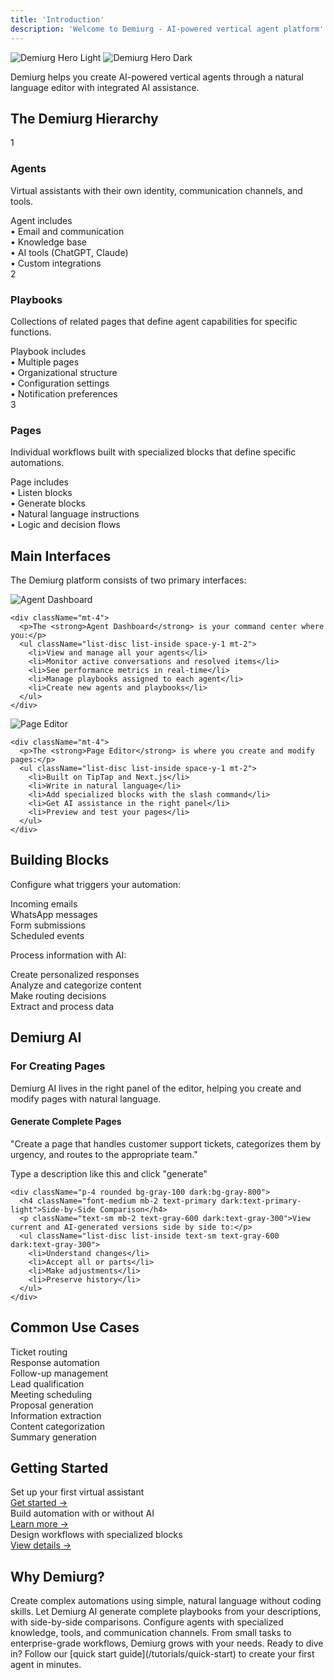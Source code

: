 ```yaml
---
title: 'Introduction'
description: 'Welcome to Demiurg - AI-powered vertical agent platform'
---
```


<img
  className="block dark:hidden rounded-lg shadow-sm"
  src="/images/hero-light.png"
  alt="Demiurg Hero Light"
/>
<img
  className="hidden dark:block rounded-lg shadow-sm"
  src="/images/hero-dark.png"
  alt="Demiurg Hero Dark"
/>

<Note>
  Demiurg helps you create AI-powered vertical agents through a natural language editor with integrated AI assistance.
</Note>

## The Demiurg Hierarchy

<div className="grid grid-cols-1 gap-6 mb-6">
  <Card>
    <div className="flex items-center space-x-2 mb-2">
      <div className="w-6 h-6 flex items-center justify-center bg-primary/20 dark:bg-primary/30 rounded-full">
        <span className="text-primary dark:text-primary-light text-sm">1</span>
      </div>
      <h3 className="text-lg font-medium">Agents</h3>
    </div>
    <p className="mb-3 text-gray-600 dark:text-gray-300 text-sm">Virtual assistants with their own identity, communication channels, and tools.</p>
    <div className="text-xs font-medium uppercase text-gray-500 dark:text-gray-400 mb-2">Agent includes</div>
    <div className="space-y-2 text-sm">
      <div className="flex items-center">
        <span className="mr-2">•</span> Email and communication
      </div>
      <div className="flex items-center">
        <span className="mr-2">•</span> Knowledge base
      </div>
      <div className="flex items-center">
        <span className="mr-2">•</span> AI tools (ChatGPT, Claude)
      </div>
      <div className="flex items-center">
        <span className="mr-2">•</span> Custom integrations
      </div>
    </div>
  </Card>
  
  <Card>
    <div className="flex items-center space-x-2 mb-2">
      <div className="w-6 h-6 flex items-center justify-center bg-primary/20 dark:bg-primary/30 rounded-full">
        <span className="text-primary dark:text-primary-light text-sm">2</span>
      </div>
      <h3 className="text-lg font-medium">Playbooks</h3>
    </div>
    <p className="mb-3 text-gray-600 dark:text-gray-300 text-sm">Collections of related pages that define agent capabilities for specific functions.</p>
    <div className="text-xs font-medium uppercase text-gray-500 dark:text-gray-400 mb-2">Playbook includes</div>
    <div className="space-y-2 text-sm">
      <div className="flex items-center">
        <span className="mr-2">•</span> Multiple pages
      </div>
      <div className="flex items-center">
        <span className="mr-2">•</span> Organizational structure
      </div>
      <div className="flex items-center">
        <span className="mr-2">•</span> Configuration settings
      </div>
      <div className="flex items-center">
        <span className="mr-2">•</span> Notification preferences
      </div>
    </div>
  </Card>
  
  <Card>
    <div className="flex items-center space-x-2 mb-2">
      <div className="w-6 h-6 flex items-center justify-center bg-primary/20 dark:bg-primary/30 rounded-full">
        <span className="text-primary dark:text-primary-light text-sm">3</span>
      </div>
      <h3 className="text-lg font-medium">Pages</h3>
    </div>
    <p className="mb-3 text-gray-600 dark:text-gray-300 text-sm">Individual workflows built with specialized blocks that define specific automations.</p>
    <div className="text-xs font-medium uppercase text-gray-500 dark:text-gray-400 mb-2">Page includes</div>
    <div className="space-y-2 text-sm">
      <div className="flex items-center">
        <span className="mr-2">•</span> Listen blocks
      </div>
      <div className="flex items-center">
        <span className="mr-2">•</span> Generate blocks
      </div>
      <div className="flex items-center">
        <span className="mr-2">•</span> Natural language instructions
      </div>
      <div className="flex items-center">
        <span className="mr-2">•</span> Logic and decision flows
      </div>
    </div>
  </Card>
</div>

## Main Interfaces

The Demiurg platform consists of two primary interfaces:

<Tabs>
  <Tab title="Agent Dashboard">
    <Frame>
      <img src="/images/agent-dashboard.png" alt="Agent Dashboard" className="rounded-lg" />
    </Frame>
    
    <div className="mt-4">
      <p>The <strong>Agent Dashboard</strong> is your command center where you:</p>
      <ul className="list-disc list-inside space-y-1 mt-2">
        <li>View and manage all your agents</li>
        <li>Monitor active conversations and resolved items</li>
        <li>See performance metrics in real-time</li>
        <li>Manage playbooks assigned to each agent</li>
        <li>Create new agents and playbooks</li>
      </ul>
    </div>
  </Tab>
  
  <Tab title="Page Editor">
    <Frame>
      <img src="/images/page-editor.png" alt="Page Editor" className="rounded-lg" />
    </Frame>
    
    <div className="mt-4">
      <p>The <strong>Page Editor</strong> is where you create and modify pages:</p>
      <ul className="list-disc list-inside space-y-1 mt-2">
        <li>Built on TipTap and Next.js</li>
        <li>Write in natural language</li>
        <li>Add specialized blocks with the slash command</li>
        <li>Get AI assistance in the right panel</li>
        <li>Preview and test your pages</li>
      </ul>
    </div>
  </Tab>
</Tabs>

## Building Blocks

<CardGroup cols={2}>
  <Card title="Listen Blocks" icon="ear-listen">
    <p className="mb-3 text-sm">Configure what triggers your automation:</p>
    <div className="space-y-2">
      <div className="px-3 py-2 rounded bg-gray-100 dark:bg-gray-800 text-sm">Incoming emails</div>
      <div className="px-3 py-2 rounded bg-gray-100 dark:bg-gray-800 text-sm">WhatsApp messages</div>
      <div className="px-3 py-2 rounded bg-gray-100 dark:bg-gray-800 text-sm">Form submissions</div>
      <div className="px-3 py-2 rounded bg-gray-100 dark:bg-gray-800 text-sm">Scheduled events</div>
    </div>
  </Card>
  
  <Card title="Generate Blocks" icon="sparkles">
    <p className="mb-3 text-sm">Process information with AI:</p>
    <div className="space-y-2">
      <div className="px-3 py-2 rounded bg-gray-100 dark:bg-gray-800 text-sm">Create personalized responses</div>
      <div className="px-3 py-2 rounded bg-gray-100 dark:bg-gray-800 text-sm">Analyze and categorize content</div>
      <div className="px-3 py-2 rounded bg-gray-100 dark:bg-gray-800 text-sm">Make routing decisions</div>
      <div className="px-3 py-2 rounded bg-gray-100 dark:bg-gray-800 text-sm">Extract and process data</div>
    </div>
  </Card>
</CardGroup>

## Demiurg AI
<Card>
  <div className="flex items-start space-x-4 mb-4">
    <div className="text-5xl"><Icon icon="brain-circuit" iconType="solid" /></div>
    <div>
      <h3 className="font-medium text-lg">For Creating Pages</h3>
      <p className="text-sm mt-1 text-gray-600 dark:text-gray-300">Demiurg AI lives in the right panel of the editor, helping you create and modify pages with natural language.</p>
    </div>
  </div>
  
  <div className="grid grid-cols-1 md:grid-cols-2 gap-4">
    <div className="p-4 rounded bg-gray-100 dark:bg-gray-800">
      <h4 className="font-medium mb-2 text-primary dark:text-primary-light">Generate Complete Pages</h4>
      <div className="p-3 rounded bg-white dark:bg-gray-700 mb-2 text-sm italic border border-gray-200 dark:border-gray-600">
        "Create a page that handles customer support tickets, categorizes them by urgency, and routes to the appropriate team."
      </div>
      <p className="text-xs text-gray-500 dark:text-gray-400">Type a description like this and click "generate"</p>
    </div>
    
    <div className="p-4 rounded bg-gray-100 dark:bg-gray-800">
      <h4 className="font-medium mb-2 text-primary dark:text-primary-light">Side-by-Side Comparison</h4>
      <p className="text-sm mb-2 text-gray-600 dark:text-gray-300">View current and AI-generated versions side by side to:</p>
      <ul className="list-disc list-inside text-sm text-gray-600 dark:text-gray-300">
        <li>Understand changes</li>
        <li>Accept all or parts</li>
        <li>Make adjustments</li>
        <li>Preserve history</li>
      </ul>
    </div>
  </div>
</Card>

## Common Use Cases

<CardGroup cols={3}>
  <Card title="Customer Support" icon="headset">
    <div className="space-y-2 mt-2">
      <div className="px-3 py-2 text-xs rounded bg-gray-100 dark:bg-gray-800">Ticket routing</div>
      <div className="px-3 py-2 text-xs rounded bg-gray-100 dark:bg-gray-800">Response automation</div>
      <div className="px-3 py-2 text-xs rounded bg-gray-100 dark:bg-gray-800">Follow-up management</div>
    </div>
  </Card>
  <Card title="Sales Automation" icon="messages-dollar">
    <div className="space-y-2 mt-2">
      <div className="px-3 py-2 text-xs rounded bg-gray-100 dark:bg-gray-800">Lead qualification</div>
      <div className="px-3 py-2 text-xs rounded bg-gray-100 dark:bg-gray-800">Meeting scheduling</div>
      <div className="px-3 py-2 text-xs rounded bg-gray-100 dark:bg-gray-800">Proposal generation</div>
    </div>
  </Card>
  <Card title="Document Processing" icon="file-lines">
    <div className="space-y-2 mt-2">
      <div className="px-3 py-2 text-xs rounded bg-gray-100 dark:bg-gray-800">Information extraction</div>
      <div className="px-3 py-2 text-xs rounded bg-gray-100 dark:bg-gray-800">Content categorization</div>
      <div className="px-3 py-2 text-xs rounded bg-gray-100 dark:bg-gray-800">Summary generation</div>
    </div>
  </Card>
</CardGroup>

## Getting Started

<Steps>
  <Step title="Create an Agent">
    <div className="text-sm text-gray-600 dark:text-gray-300 mb-3">Set up your first virtual assistant</div>
    <a href="/tutorials/quick-start" className="text-primary dark:text-primary-light text-sm font-medium hover:underline">Get started →</a>
  </Step>
  <Step title="Create Playbooks">
    <div className="text-sm text-gray-600 dark:text-gray-300 mb-3">Build automation with or without AI</div>
    <a href="/playbooks/overview" className="text-primary dark:text-primary-light text-sm font-medium hover:underline">Learn more →</a>
  </Step>
  <Step title="Create Pages">
    <div className="text-sm text-gray-600 dark:text-gray-300 mb-3">Design workflows with specialized blocks</div>
    <a href="/pages/overview" className="text-primary dark:text-primary-light text-sm font-medium hover:underline">View details →</a>
  </Step>
</Steps>

## Why Demiurg?

<CardGroup cols={2}>
  <Card title="Natural Language Automation">
    Create complex automations using simple, natural language without coding skills.
  </Card>
  <Card title="AI-Powered Creation">
    Let Demiurg AI generate complete playbooks from your descriptions, with side-by-side comparisons.
  </Card>
  <Card title="Versatile Agents">
    Configure agents with specialized knowledge, tools, and communication channels.
  </Card>
  <Card title="Ready to Scale">
    From small tasks to enterprise-grade workflows, Demiurg grows with your needs.
  </Card>
</CardGroup>

<Check>
  Ready to dive in? Follow our [quick start guide](/tutorials/quick-start) to create your first agent in minutes.
</Check>